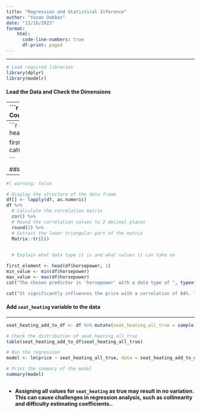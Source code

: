 ```yaml
---
title: "Regression and Statistical Inference"
author: "Yazan Dabbas"
date: "12/16/2023"
format: 
    html:
      code-line-numbers: true
      df-print: paged
---
```

---

```r

# Load required libraries
library(dplyr)
library(modelr)

```


#### **Load the Data and Check the Dimensions**

----
```r
df <- readRDS("C:/Master Degree/Core Qualification_Compulsory Courses/Business/Causal_Data_Science/Data/Causal_Data_Science_Data/car_prices.rds")

# Be familiar with the data
head(df)

#  Check the number of rows and columns 
dim_data <- dim(df)
rows <- dim_data[1]
columns <- dim_data[2]

cat("Rows Number: ", rows, "\n")
cat("Columns Number: ", columns, "\n")

```

#### **Get a more detailed look at the data**

----
```r

 ## Check what data type the data has 
col_names <- lapply(df, colnames)
first_element <- head(df$carwidth, 1)
cat("carwidth's type is ", typeof(first_element), "\n")

first_element <- head(df$carbody, 1)
cat("carbody's type is ", typeof(first_element), "\n")
cat("Two types in the data: character and double")


```

#### **Choose one Regressor `(horsepower)`**

----
```r
#| warning: false

# Display the structure of the data frame
df[] <- lapply(df, as.numeric)
df %>%
  # Calculate the correlation matrix
  cor() %>% 
  # Round the correlation values to 2 decimal places
  round(2) %>% 
  # Extract the lower triangular part of the matrix
  Matrix::tril()

  
  # Explain what data type it is and what values it can take on

first_element <- head(df$horsepower, 1)
min_value <- min(df$horsepower)
max_value <- max(df$horsepower)
cat("The chosen predictor is 'horsepower' with a data type of ", typeof(first_element), " and a range between ", min_value, " and ", max_value, "\n")

cat("It significantly influences the price with a correlation of 84%. The positive correlation indicates that as horsepower increases, the price also increases proportionally.\n")

```

#### **Add `seat_heating` variable to the data**

----
```r
seat_heating_add_to_df <- df %>% mutate(seat_heating_all_true = sample(c(TRUE, FALSE), size = nrow(df), replace = TRUE))

# Check the distribution of seat_heating_all_true
table(seat_heating_add_to_df$seat_heating_all_true)

# Run the regression 
model <- lm(price ~ seat_heating_all_true, data = seat_heating_add_to_df)

# Print the summary of the model
summary(model)



```
::: {.callout-important appearance="minimal"}

-   **Assigning all values for `seat_heating` as true may result in no variation. This can cause challenges in regression analysis, such as collinearity and difficulty estimating coefficients..**

:::